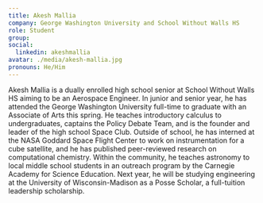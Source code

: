 ```yaml
---
title: Akesh Mallia
company: George Washington University and School Without Walls HS
role: Student
group:
social:
  linkedin: akeshmallia
avatar: ./media/akesh-mallia.jpg
pronouns: He/Him
---
```

Akesh Mallia is a dually enrolled high school senior at School Without Walls HS aiming to be an Aerospace Engineer. In junior and senior year, he has attended the George Washington University full-time to graduate with an Associate of Arts this spring. He teaches introductory calculus to undergraduates, captains the Policy Debate Team, and is the founder and leader of the high school Space Club. Outside of school, he has interned at the NASA Goddard Space Flight Center to work on instrumentation for a cube satellite, and he has published peer-reviewed research on computational chemistry. Within the community, he teaches astronomy to local middle school students in an outreach program by the Carnegie Academy for Science Education. Next year, he will be studying engineering at the University of Wisconsin-Madison as a Posse Scholar, a full-tuition leadership scholarship.
